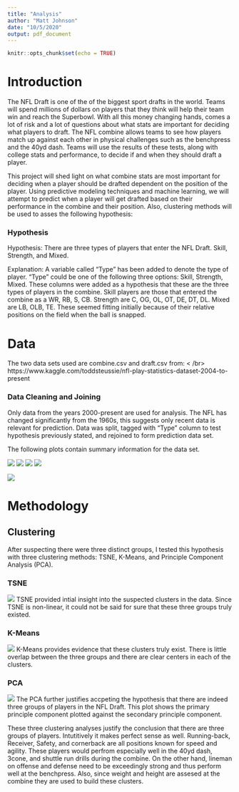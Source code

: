 ```yaml
---
title: "Analysis"
author: "Matt Johnson"
date: "10/5/2020"
output: pdf_document
---
```


```r
knitr::opts_chunk$set(echo = TRUE)
```

Introduction
============

The NFL Draft is one of the of the biggest sport drafts in the world. Teams will spend millions of dollars on players that they think will help their team win and reach the Superbowl. With all this money changing hands, comes a lot of risk and a lot of questions about what stats are important for deciding what players to draft. The NFL combine allows teams to see how players match up against each other in physical challenges such as the benchpress and the 40yd dash. Teams will use the results of these tests, along with college stats and performance, to decide if and when they should draft a player. 
  
  This project will shed light on what combine stats are most important for deciding when a player should be drafted dependent on the position of the player. Using predictive modeling techniques and machine learning, we will attempt to predict when a player will get drafted based on their performance in the combine and their position. Also, clustering methods will be used to asses the following hypothesis:
  
### Hypothesis
Hypothesis: There are three types of players that enter the NFL Draft. Skill, Strength, and Mixed. 

Explanation: A variable called "Type" has been added to denote the type of player. "Type" could be one of the following three options: Skill, Strength, Mixed. These columns were added as a hypothesis that these are the three types of players in the combine. Skill players are those that entered the combine as a WR, RB, S, CB. Strength are C, OG, OL, OT, DE, DT, DL. Mixed are LB, OLB, TE. These seemed fitting initially because of their relative positions on the field when the ball is snapped. 
  
Data
====

The two data sets used are combine.csv and draft.csv from: < /br>
https://www.kaggle.com/toddsteussie/nfl-play-statistics-dataset-2004-to-present 

### Data Cleaning and Joining

Only data from the years 2000-present are used for analysis. The NFL has changed significantly from the 1960s, this suggests only recent data is relevant for prediction. Data was split, tagged with "Type" column to test hypothesis previously stated, and rejoined to form prediction data set.

The following plots contain summary information for the data set. 

![](derived_graphs/Boxplot.by.round.png)
![](derived_graphs/Off.Weights.png)
![](derived_graphs/Age.Dist.png)
![](derived_graphs/40.Time.Plot.png)

![](derived_graphs/Pick.Density.Plot.png)

Methodology
===========

Clustering
----------

After suspecting there were three distinct groups, I tested this hypothesis with three clustering methods: TSNE, K-Means, and Principle Component Analysis (PCA). 

### TSNE
![](derived_graphs/TSNE.Cluster.png)
TSNE provided intial insight into the suspected clusters in the data. Since TSNE is non-linear, it could not be said for sure that these three groups truly existed. 

### K-Means
![](derived_graphs/K-Means.Cluster.png)
K-Means provides evidence that these clusters truly exist. There is little overlap between the three groups and there are clear centers in each of the clusters. 

### PCA
![](derived_graphs/PCA.FramedClusters.png)
The PCA further justifies accpeting the hypothesis that there are indeed three groups of players in the NFL Draft. This plot shows the primary principle component plotted against the secondary principle component. 

These three clustering analyses justify the conclusion that there are three groups of players. Intutitively it makes perfect sense as well. Running-back, Receiver, Safety, and cornerback are all positions known for speed and agility. These players would perfrom especially well in the 40yd dash, 3cone, and shuttle run drills during the combine. On the other hand, lineman on offense and defense need to be exceedingly strong and thus perform well at the benchpress. Also, since weight and height are assesed at the combine they are used to build these clusters. 
